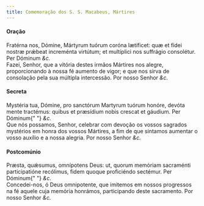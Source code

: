 ```yaml
---
title: Comemoração dos S. S. Macabeus, Mártires
---
```


<h4 class="text-center">Oração</h4>
<div class="container-fluid">
  <div class="row">
    <div class="col-6 dropcaps text-justify">
      Fratérna nos, Dómine, Mártyrum tuórum coróna lætíficet: quæ et fídei
      nostræ prǽbeat increménta virtútum; et multíplici nos suffrágio
      consolétur. Per Dóminum <em>&c.</em>
    </div>
    <div class="col-6 dropcaps text-justify">
      Fazei, Senhor, que a vitória destes irmãos Mártires nos alegre,
      proporcionando à nossa fé aumento de vigor; e que nos sirva de consolação
      pela sua múltipla intercessão. Por nosso Senhor <em>&c.</em>
    </div>
  </div>
</div>

<h4 class="text-center">Secreta</h4>
<div class="container-fluid">
  <div class="row">
    <div class="col-6 dropcaps text-justify">
      Mystéria tua, Dómine, pro sanctórum Martyrum tuórum honóre, devóta mente
      tractémus: quibus et præsídium nobis crescat et gáudium. Per Dóminum{" "}
      <em>&c.</em>
    </div>
    <div class="col-6 dropcaps text-justify">
      Que nós possamos, Senhor, celebrar com devoção os vossos sagrados
      mystérios em honra dos vossos Mártires, a fim de que sintamos aumentar o
      vosso auxílio e a nossa alegria. Por nosso Senhor <em>&c.</em>
    </div>
  </div>
</div>

<h4 class="text-center">Postcomúnio</h4>
<div class="container-fluid">
  <div class="row">
    <div class="col-6 dropcaps text-justify">
      Præsta, quǽsumus, omnípotens Deus: ut, quorum memóriam sacraménti
      participatióne recólimus, fidem quoque proficiéndo sectémur. Per Dóminum{" "}
      <em>&c.</em>
    </div>
    <div class="col-6 dropcaps text-justify">
      Concedei-nos, ó Deus omnipotente, que imitemos em nossos progressos na fé
      aquele cuja memória honrámos, participando deste sacramento. Por nosso
      Senhor <em>&c.</em>
    </div>
  </div>
</div>
